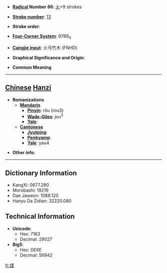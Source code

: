 * '''[[Wiktionary:Chinese radical index| Radical]] Number 86''': [[Wiktionary:Chinese radical index 火|火]]+9 strokes

* '''[[Wiktionary:Chinese total strokes index|Stroke number]]''': [[Wiktionary:Chinese total strokes index 13|13]]

* '''Stroke order''': 

* '''[[Wiktionary:Chinese four corner index|Four-Corner System]]''': 9789<sub>4</sub>

* '''[[Wiktionary:Chinese Cangjie index|Cangjie input]]''': 火弓竹木 (FNHD)

* '''Graphical Significance and Origin''': 

* '''Common Meaning'''

----

== [[Chinese]] [[Hanzi]] ==

* '''Romanizations'''
** '''[[Mandarin]]'''
*** '''[[Pinyin]]''': rǒu (rou3)
*** '''[[Wade-Giles]]''': jou<sup>3</sup>
*** '''[[Yale]]''': 
** '''[[Cantonese]]'''
*** '''[[Jyutping]]''':
*** '''[[Penkyamp]]''': 
*** '''[[Yale]]''': yau4

* '''Other info''': 

----

== Dictionary Information ==

* KangXi: 0677.280
* Morobashi: 19219
* Dae Jaweon: 1088.120
* Hanyu Da Zidian: 32220.080

== Technical Information ==

* '''Unicode''':
** Hex: 7163
** Decimal: 29027
* '''Big5''':
** Hex: DE6E
** Decimal: 56942

[[fr:煣]]